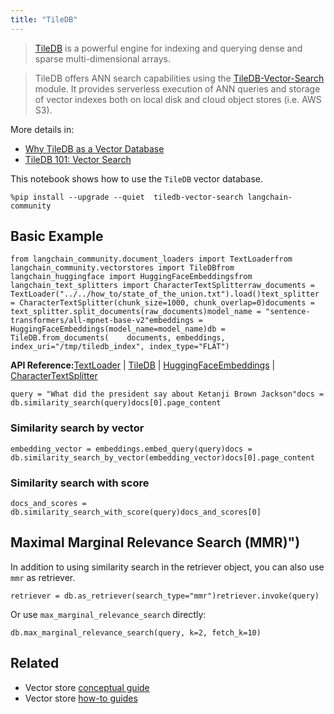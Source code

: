 ```yaml
---
title: "TileDB"
---
```


> [TileDB](https://github.com/TileDB-Inc/TileDB) is a powerful engine for indexing and querying dense and sparse multi-dimensional arrays.

> TileDB offers ANN search capabilities using the [TileDB-Vector-Search](https://github.com/TileDB-Inc/TileDB-Vector-Search) module. It provides serverless execution of ANN queries and storage of vector indexes both on local disk and cloud object stores (i.e. AWS S3).

More details in:

* [Why TileDB as a Vector Database](https://tiledb.com/blog/why-tiledb-as-a-vector-database)
* [TileDB 101: Vector Search](https://tiledb.com/blog/tiledb-101-vector-search)

This notebook shows how to use the `TileDB` vector database.

```
%pip install --upgrade --quiet  tiledb-vector-search langchain-community
```

## Basic Example

```
from langchain_community.document_loaders import TextLoaderfrom langchain_community.vectorstores import TileDBfrom langchain_huggingface import HuggingFaceEmbeddingsfrom langchain_text_splitters import CharacterTextSplitterraw_documents = TextLoader("../../how_to/state_of_the_union.txt").load()text_splitter = CharacterTextSplitter(chunk_size=1000, chunk_overlap=0)documents = text_splitter.split_documents(raw_documents)model_name = "sentence-transformers/all-mpnet-base-v2"embeddings = HuggingFaceEmbeddings(model_name=model_name)db = TileDB.from_documents(    documents, embeddings, index_uri="/tmp/tiledb_index", index_type="FLAT")
```

**API Reference:**[TextLoader](https://python.langchain.com/api_reference/community/document_loaders/langchain_community.document_loaders.text.TextLoader.html) | [TileDB](https://python.langchain.com/api_reference/community/vectorstores/langchain_community.vectorstores.tiledb.TileDB.html) | [HuggingFaceEmbeddings](https://python.langchain.com/api_reference/huggingface/embeddings/langchain_huggingface.embeddings.huggingface.HuggingFaceEmbeddings.html) | [CharacterTextSplitter](https://python.langchain.com/api_reference/text_splitters/character/langchain_text_splitters.character.CharacterTextSplitter.html)

```
query = "What did the president say about Ketanji Brown Jackson"docs = db.similarity_search(query)docs[0].page_content
```

### Similarity search by vector

```
embedding_vector = embeddings.embed_query(query)docs = db.similarity_search_by_vector(embedding_vector)docs[0].page_content
```

### Similarity search with score

```
docs_and_scores = db.similarity_search_with_score(query)docs_and_scores[0]
```

## Maximal Marginal Relevance Search (MMR)")

In addition to using similarity search in the retriever object, you can also use `mmr` as retriever.

```
retriever = db.as_retriever(search_type="mmr")retriever.invoke(query)
```

Or use `max_marginal_relevance_search` directly:

```
db.max_marginal_relevance_search(query, k=2, fetch_k=10)
```

## Related

* Vector store [conceptual guide](/src/oss/concepts/vectorstores)
* Vector store [how-to guides](/src/oss/how_to/#vector-stores)
